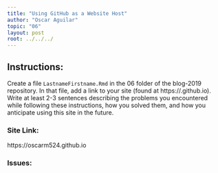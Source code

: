```yaml
---
title: "Using GitHub as a Website Host"
author: "Oscar Aguilar"
topic: "06"
layout: post
root: ../../../
---
```


## Instructions:

Create a file `LastnameFirstname.Rmd` in the 06 folder of the blog-2019 repository. In that file, add a link to your site (found at https://<your-username>.github.io). Write at least 2-3 sentences describing the problems you encountered while following these instructions, how you solved them, and how you anticipate using this site in the future. 

### Site Link: 
https://oscarm524.github.io

### Issues:

